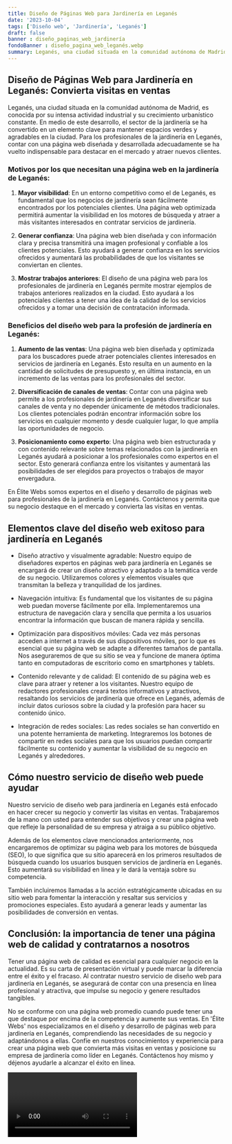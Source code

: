 ```yaml
---
title: Diseño de Páginas Web para Jardinería en Leganés
date: '2023-10-04'
tags: ['Diseño web', 'Jardinería', 'Leganés']
draft: false
banner : diseño_paginas_web_jardinería
fondoBanner : diseño_pagina_web_leganés.webp
summary: Leganés, una ciudad situada en la comunidad autónoma de Madrid, es conocida por su intensa actividad industrial y su crecimiento urbanístico constante. En medio de este desarrollo, el sector de la jardinería se ha convertido en un elemento clave para mantener espacios verdes y agradables en la ciudad. Para los profesionales de la jardinería en Leganés, contar con una página web diseńada y desarrollada adecuadamente se ha vuelto indispensable para destacar en el mercado y atraer nuevos clientes.
---
```


## Diseño de Páginas Web para Jardinería en Leganés: Convierta visitas en ventas

Leganés, una ciudad situada en la comunidad autónoma de Madrid, es conocida por su intensa actividad industrial y su crecimiento urbanístico constante. En medio de este desarrollo, el sector de la jardinería se ha convertido en un elemento clave para mantener espacios verdes y agradables en la ciudad. Para los profesionales de la jardinería en Leganés, contar con una página web diseńada y desarrollada adecuadamente se ha vuelto indispensable para destacar en el mercado y atraer nuevos clientes.

### Motivos por los que necesitan una página web en la jardinería de Leganés:

1. **Mayor visibilidad**: En un entorno competitivo como el de Leganés, es fundamental que los negocios de jardinería sean fácilmente encontrados por los potenciales clientes. Una página web optimizada permitirá aumentar la visibilidad en los motores de búsqueda y atraer a más visitantes interesados en contratar servicios de jardinería.

2. **Generar confianza**: Una página web bien diseñada y con información clara y precisa transmitirá una imagen profesional y confiable a los clientes potenciales. Esto ayudará a generar confianza en los servicios ofrecidos y aumentará las probabilidades de que los visitantes se conviertan en clientes.

3. **Mostrar trabajos anteriores**: El diseño de una página web para los profesionales de jardinería en Leganés permite mostrar ejemplos de trabajos anteriores realizados en la ciudad. Esto ayudará a los potenciales clientes a tener una idea de la calidad de los servicios ofrecidos y a tomar una decisión de contratación informada.

### Beneficios del diseño web para la profesión de jardinería en Leganés:

1. **Aumento de las ventas**: Una página web bien diseñada y optimizada para los buscadores puede atraer potenciales clientes interesados en servicios de jardinería en Leganés. Esto resulta en un aumento en la cantidad de solicitudes de presupuesto y, en última instancia, en un incremento de las ventas para los profesionales del sector.

2. **Diversificación de canales de ventas**: Contar con una página web permite a los profesionales de jardinería en Leganés diversificar sus canales de venta y no depender únicamente de métodos tradicionales. Los clientes potenciales podrán encontrar información sobre los servicios en cualquier momento y desde cualquier lugar, lo que amplía las oportunidades de negocio.

3. **Posicionamiento como experto**: Una página web bien estructurada y con contenido relevante sobre temas relacionados con la jardinería en Leganés ayudará a posicionar a los profesionales como expertos en el sector. Esto generará confianza entre los visitantes y aumentará las posibilidades de ser elegidos para proyectos o trabajos de mayor envergadura.

En Élite Webs somos expertos en el diseño y desarrollo de páginas web para profesionales de la jardinería en Leganés. Contáctenos y permita que su negocio destaque en el mercado y convierta las visitas en ventas.

<GifSeo />

<Cta />

## Elementos clave del diseño web exitoso para jardinería en Leganés

- Diseño atractivo y visualmente agradable: Nuestro equipo de diseñadores expertos en páginas web para jardinería en Leganés se encargará de crear un diseño atractivo y adaptado a la temática verde de su negocio. Utilizaremos colores y elementos visuales que transmitan la belleza y tranquilidad de los jardines.

- Navegación intuitiva: Es fundamental que los visitantes de su página web puedan moverse fácilmente por ella. Implementaremos una estructura de navegación clara y sencilla que permita a los usuarios encontrar la información que buscan de manera rápida y sencilla.

- Optimización para dispositivos móviles: Cada vez más personas acceden a internet a través de sus dispositivos móviles, por lo que es esencial que su página web se adapte a diferentes tamaños de pantalla. Nos aseguraremos de que su sitio se vea y funcione de manera óptima tanto en computadoras de escritorio como en smartphones y tablets.

- Contenido relevante y de calidad: El contenido de su página web es clave para atraer y retener a los visitantes. Nuestro equipo de redactores profesionales creará textos informativos y atractivos, resaltando los servicios de jardinería que ofrece en Leganés, además de incluir datos curiosos sobre la ciudad y la profesión para hacer su contenido único.

- Integración de redes sociales: Las redes sociales se han convertido en una potente herramienta de marketing. Integraremos los botones de compartir en redes sociales para que los usuarios puedan compartir fácilmente su contenido y aumentar la visibilidad de su negocio en Leganés y alrededores.

## Cómo nuestro servicio de diseño web puede ayudar

Nuestro servicio de diseño web para jardinería en Leganés está enfocado en hacer crecer su negocio y convertir las visitas en ventas. Trabajaremos de la mano con usted para entender sus objetivos y crear una página web que refleje la personalidad de su empresa y atraiga a su público objetivo.

Además de los elementos clave mencionados anteriormente, nos encargaremos de optimizar su página web para los motores de búsqueda (SEO), lo que significa que su sitio aparecerá en los primeros resultados de búsqueda cuando los usuarios busquen servicios de jardinería en Leganés. Esto aumentará su visibilidad en línea y le dará la ventaja sobre su competencia.

También incluiremos llamadas a la acción estratégicamente ubicadas en su sitio web para fomentar la interacción y resaltar sus servicios y promociones especiales. Esto ayudará a generar leads y aumentar las posibilidades de conversión en ventas.

## Conclusión: la importancia de tener una página web de calidad y contratarnos a nosotros

Tener una página web de calidad es esencial para cualquier negocio en la actualidad. Es su carta de presentación virtual y puede marcar la diferencia entre el éxito y el fracaso. Al contratar nuestro servicio de diseño web para jardinería en Leganés, se asegurará de contar con una presencia en línea profesional y atractiva, que impulse su negocio y genere resultados tangibles.

No se conforme con una página web promedio cuando puede tener una que destaque por encima de la competencia y aumente sus ventas. En 'Élite Webs' nos especializamos en el diseño y desarrollo de páginas web para jardinería en Leganés, comprendiendo las necesidades de su negocio y adaptándonos a ellas. Confíe en nuestros conocimientos y experiencia para crear una página web que convierta más visitas en ventas y posicione su empresa de jardinería como líder en Leganés. Contáctenos hoy mismo y déjenos ayudarle a alcanzar el éxito en línea.

<Video />

<CtaBot job='Jardinería' city='Leganés'/>

<Gmaps query='Leganés+españa+maps' />